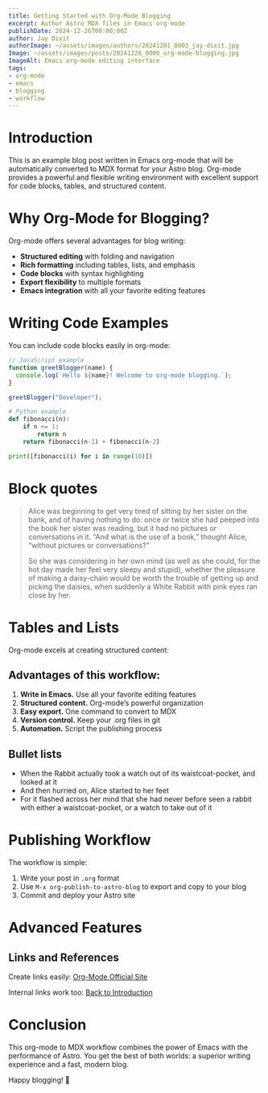 ```yaml
---
title: Getting Started with Org-Mode Blogging
excerpt: Author Astro MDX files in Emacs org-mode
publishDate: 2024-12-26T00:00:00Z
author: Jay Dixit
authorImage: ~/assets/images/authors/20241201_0003_jay-dixit.jpg
Image: ~/assets/images/posts/20241226_0000_org-mode-blogging.jpg
ImageAlt: Emacs org-mode editing interface
tags:
- org-mode
- emacs
- blogging
- workflow
---
```




# Introduction

This is an example blog post written in Emacs org-mode that will be automatically converted to MDX format for your Astro blog. Org-mode provides a powerful and flexible writing environment with excellent support for code blocks, tables, and structured content.


# Why Org-Mode for Blogging?

Org-mode offers several advantages for blog writing:

-   **Structured editing** with folding and navigation
-   **Rich formatting** including tables, lists, and emphasis
-   **Code blocks** with syntax highlighting
-   **Export flexibility** to multiple formats
-   **Emacs integration** with all your favorite editing features


# Writing Code Examples

You can include code blocks easily in org-mode:

```javascript
// JavaScript example
function greetBlogger(name) {
  console.log(`Hello ${name}! Welcome to org-mode blogging.`);
}

greetBlogger("Developer");
```

```python
# Python example
def fibonacci(n):
    if n <= 1:
        return n
    return fibonacci(n-1) + fibonacci(n-2)

print([fibonacci(i) for i in range(10)])
```


# Block quotes

> Alice was beginning to get very tired of sitting by her sister on the bank, and of having nothing to do: once or twice she had peeped into the book her sister was reading, but it had no pictures or conversations in it. &ldquo;And what is the use of a book,&rdquo; thought Alice, &ldquo;without pictures or conversations?&rdquo;
> 
> So she was considering in her own mind (as well as she could, for the hot day made her feel very sleepy and stupid), whether the pleasure of making a daisy-chain would be worth the trouble of getting up and picking the daisies, when suddenly a White Rabbit with pink eyes ran close by her.


# Tables and Lists

Org-mode excels at creating structured content:


## Advantages of this workflow:

1.  **Write in Emacs.** Use all your favorite editing features
2.  **Structured content.** Org-mode&rsquo;s powerful organization
3.  **Easy export.** One command to convert to MDX
4.  **Version control.** Keep your .org files in git
5.  **Automation.** Script the publishing process


## Bullet lists

-   When the Rabbit actually took a watch out of its waistcoat-pocket, and looked at it
-   And then hurried on, Alice started to her feet
-   For it flashed across her mind that she had never before seen a rabbit with either a waistcoat-pocket, or a watch to take out of it


# Publishing Workflow

The workflow is simple:

1.  Write your post in `.org` format
2.  Use `M-x org-publish-to-astro-blog` to export and copy to your blog
3.  Commit and deploy your Astro site


# Advanced Features


## Links and References

Create links easily: [Org-Mode Official Site](https://orgmode.org)

Internal links work too: [Back to Introduction](#org48913a0)


# Conclusion

This org-mode to MDX workflow combines the power of Emacs with the performance of Astro. You get the best of both worlds: a superior writing experience and a fast, modern blog.

Happy blogging! 🚀

